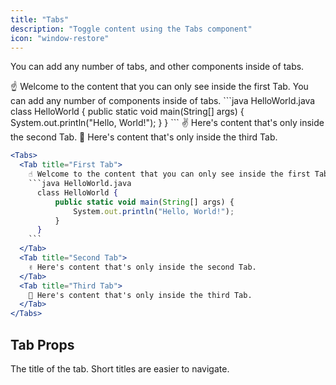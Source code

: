 ```yaml
---
title: "Tabs"
description: "Toggle content using the Tabs component"
icon: "window-restore"
---
```


You can add any number of tabs, and other components inside of tabs.

<Tabs>
  <Tab title="First Tab">
    ☝️ Welcome to the content that you can only see inside the first Tab.
    You can add any number of components inside of tabs.
    ```java HelloWorld.java
      class HelloWorld {
          public static void main(String[] args) {
              System.out.println("Hello, World!");
          }
      }
    ```
  </Tab>
  <Tab title="Second Tab">
    ✌️ Here's content that's only inside the second Tab.
  </Tab>
  <Tab title="Third Tab">
    💪 Here's content that's only inside the third Tab.
  </Tab>
</Tabs>

<RequestExample>

````jsx Tabs Example
<Tabs>
  <Tab title="First Tab">
    ☝️ Welcome to the content that you can only see inside the first Tab.
    ```java HelloWorld.java
      class HelloWorld {
          public static void main(String[] args) {
              System.out.println("Hello, World!");
          }
      }
    ```
  </Tab>
  <Tab title="Second Tab">
    ✌️ Here's content that's only inside the second Tab.
  </Tab>
  <Tab title="Third Tab">
    💪 Here's content that's only inside the third Tab.
  </Tab>
</Tabs>
````

</RequestExample>

## Tab Props

<ResponseField name="title" type="string" required>
  The title of the tab. Short titles are easier to navigate.
</ResponseField>
